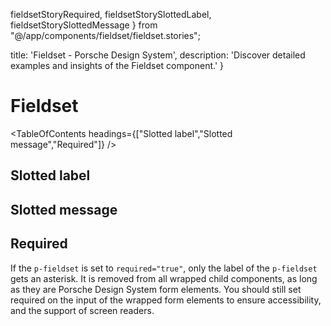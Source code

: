   fieldsetStoryRequired,
  fieldsetStorySlottedLabel,
  fieldsetStorySlottedMessage
} from "@/app/components/fieldset/fieldset.stories";

  title: 'Fieldset - Porsche Design System',
  description: 'Discover detailed examples and insights of the Fieldset component.'
}

# Fieldset <ComponentStatus tagName="p-fieldset"></ComponentStatus>

<TableOfContents headings={["Slotted label","Slotted message","Required"]} />

## Slotted label

<ComponentStory story={fieldsetStorySlottedLabel} />

## Slotted message

<ComponentStory story={fieldsetStorySlottedMessage} />

## Required

If the `p-fieldset` is set to `required="true"`, only the label of the `p-fieldset` gets an asterisk. It is removed from
all wrapped child components, as long as they are Porsche Design System form elements. You should still set required on
the input of the wrapped form elements to ensure accessibility, and the support of screen readers.

<ComponentStory story={fieldsetStoryRequired} />